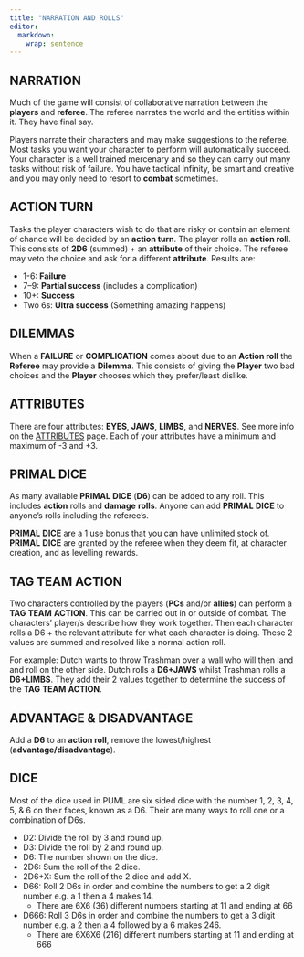 ```yaml
---
title: "NARRATION AND ROLLS"
editor: 
  markdown: 
    wrap: sentence
---
```


## NARRATION

Much of the game will consist of collaborative narration between the **players** and **referee**.
The referee narrates the world and the entities within it.
They have final say.

Players narrate their characters and may make suggestions to the referee.
Most tasks you want your character to perform will automatically succeed.
Your character is a well trained mercenary and so they can carry out many tasks without risk of failure.
You have tactical infinity, be smart and creative and you may only need to resort to **combat** sometimes.

## ACTION TURN

Tasks the player characters wish to do that are risky or contain an element of chance will be decided by an **action turn**.
The player rolls an **action roll**.
This consists of **2D6** (summed) + an **attribute** of their choice.
The referee may veto the choice and ask for a different **attribute**.
Results are:

-   1-6: **Failure**
-   7–9: **Partial success** (includes a complication)
-   10+: **Success**
-   Two 6s: **Ultra success** (Something amazing happens)

## DILEMMAS

When a __FAILURE__ or __COMPLICATION__ comes about due to an __Action roll__ the __Referee__ may provide a __Dilemma__. This consists of giving the __Player__ two bad choices and the __Player__ chooses which they prefer/least dislike.

## ATTRIBUTES

There are four attributes: **EYES**, **JAWS**, **LIMBS**, and **NERVES**.
See more info on the [ATTRIBUTES](/RULES/ATTRIBUTES.qmd) page.
Each of your attributes have a minimum and maximum of -3 and +3.

## PRIMAL DICE

As many available **PRIMAL** **DICE** (**D6**) can be added to any roll.
This includes **action** rolls and **damage** **rolls**.
Anyone can add **PRIMAL** **DICE** to anyone’s rolls including the referee’s.

**PRIMAL** **DICE** are a 1 use bonus that you can have unlimited stock of.
**PRIMAL** **DICE** are granted by the referee when they deem fit, at character creation, and as levelling rewards.

## TAG TEAM ACTION

Two characters controlled by the players (**PCs** and/or **allies**) can perform a **TAG** **TEAM** **ACTION**. This can be carried out in or outside of combat.
The characters’ player/s describe how they work together.
Then each character rolls a D6 + the relevant attribute for what each character is doing.
These 2 values are summed and resolved like a normal action roll.

For example: Dutch wants to throw Trashman over a wall who will then land and roll on the other side.
Dutch rolls a **D6+JAWS** whilst Trashman rolls a **D6+LIMBS**.
They add their 2 values together to determine the success of the **TAG** **TEAM** **ACTION**.

## ADVANTAGE & DISADVANTAGE

Add a **D6** to an **action roll**, remove the lowest/highest (**advantage/disadvantage**).

## DICE

Most of the dice used in PUML are six sided dice with the number 1, 2, 3, 4, 5, & 6 on their faces, known as a D6. Their are many ways to roll one or a combination of D6s.

- D2: Divide the roll by 3 and round up.
- D3: Divide the roll by 2 and round up.
- D6: The number shown on the dice.
- 2D6: Sum the roll of the 2 dice.
- 2D6+X: Sum the roll of the 2 dice and add X.
- D66: Roll 2 D6s in order and combine the numbers to get a 2 digit number e.g. a 1 then a 4 makes 14.
  - There are 6X6 (36) different numbers starting at 11 and ending at 66
- D666: Roll 3 D6s in order and combine the numbers to get a 3 digit number e.g. a 2 then a 4 followed by a 6 makes 246.
  - There are 6X6X6 (216) different numbers starting at 11 and ending at 666